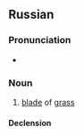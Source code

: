 ==Russian==

===Pronunciation===
* {{ru-IPA|были́ца}}

===Noun===
{{ru-noun+|были́ца}}

# {{lb|ru|archaic}} [[blade]] of [[grass]]
#: {{syn|ru|были́нка}}

====Declension====
{{ru-noun-table|были́ца}}